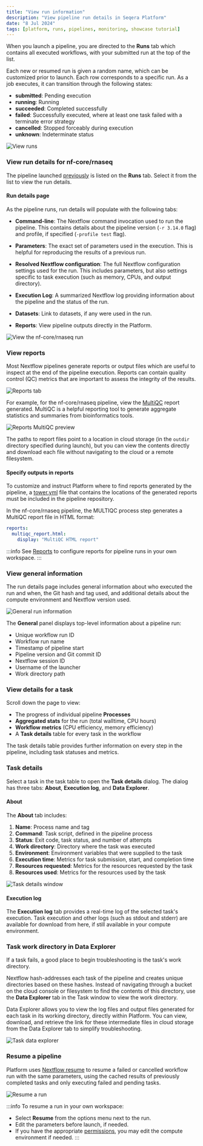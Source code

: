 ```yaml
---
title: "View run information"
description: "View pipeline run details in Seqera Platform"
date: "8 Jul 2024"
tags: [platform, runs, pipelines, monitoring, showcase tutorial]
---
```



When you launch a pipeline, you are directed to the **Runs** tab which contains all executed workflows, with your submitted run at the top of the list. 

Each new or resumed run is given a random name, which can be customized prior to launch. Each row corresponds to a specific run. As a job executes, it can transition through the following states:

- **submitted**: Pending execution
- **running**: Running
- **succeeded**: Completed successfully
- **failed**: Successfully executed, where at least one task failed with a terminate error strategy
- **cancelled**: Stopped forceably during execution
- **unknown**: Indeterminate status

![View runs](assets/sp-cloud-view-all-runs.gif)

### View run details for nf-core/rnaseq

The pipeline launched [previously](./launch-pipelines.mdx) is listed on the **Runs** tab. Select it from the list to view the run details.

#### Run details page

As the pipeline runs, run details will populate with the following tabs:

- **Command-line**: The Nextflow command invocation used to run the pipeline. This contains details about the pipeline version (`-r 3.14.0` flag) and profile, if specified (`-profile test` flag).

- **Parameters**: The exact set of parameters used in the execution. This is helpful for reproducing the results of a previous run.

- **Resolved Nextflow configuration**: The full Nextflow configuration settings used for the run. This includes parameters, but also settings specific to task execution (such as memory, CPUs, and output directory).

- **Execution Log**: A summarized Nextflow log providing information about the pipeline and the status of the run.

- **Datasets**: Link to datasets, if any were used in the run.

- **Reports**: View pipeline outputs directly in the Platform.

![View the nf-core/rnaseq run](assets/sp-cloud-run-info.gif)

### View reports

Most Nextflow pipelines generate reports or output files which are useful to inspect at the end of the pipeline execution. Reports can contain quality control (QC) metrics that are important to assess the integrity of the results.

![Reports tab](assets/reports-tab.png)

For example, for the nf-core/rnaseq pipeline, view the [MultiQC](../../../../multiqc_docs/multiqc_repo/docs/markdown/index.mdx) report generated. MultiQC is a helpful reporting tool to generate aggregate statistics and summaries from bioinformatics tools.

![Reports MultiQC preview](assets/reports-preview.png)

The paths to report files point to a location in cloud storage (in the `outdir` directory specified during launch), but you can view the contents directly and download each file without navigating to the cloud or a remote filesystem.

#### Specify outputs in reports

To customize and instruct Platform where to find reports generated by the pipeline, a [tower.yml](https://github.com/nf-core/rnaseq/blob/master/tower.yml) file that contains the locations of the generated reports must be included in the pipeline repository. 

In the nf-core/rnaseq pipeline, the MULTIQC process step generates a MultiQC report file in HTML format:

```yaml
reports:
  multiqc_report.html:
    display: "MultiQC HTML report"
```

:::info
See [Reports](../../reports/overview.mdx) to configure reports for pipeline runs in your own workspace. 
:::

### View general information

The run details page includes general information about who executed the run and when, the Git hash and tag used, and additional details about the compute environment and Nextflow version used.

![General run information](assets/general-run-details.gif)

The **General** panel displays top-level information about a pipeline run:

- Unique workflow run ID
- Workflow run name
- Timestamp of pipeline start
- Pipeline version and Git commit ID
- Nextflow session ID
- Username of the launcher
- Work directory path

### View details for a task

Scroll down the page to view:

- The progress of individual pipeline **Processes**
- **Aggregated stats** for the run (total walltime, CPU hours)
- **Workflow metrics** (CPU efficiency, memory efficiency)
- A **Task details** table for every task in the workflow

The task details table provides further information on every step in the pipeline, including task statuses and metrics.

### Task details

Select a task in the task table to open the **Task details** dialog. The dialog has three tabs: **About**, **Execution log**, and **Data Explorer**.

#### About

The **About** tab includes:

1. **Name**: Process name and tag
2. **Command**: Task script, defined in the pipeline process
3. **Status**: Exit code, task status, and number of attempts
4. **Work directory**: Directory where the task was executed
5. **Environment**: Environment variables that were supplied to the task
6. **Execution time**: Metrics for task submission, start, and completion time
7. **Resources requested**: Metrics for the resources requested by the task
8. **Resources used**: Metrics for the resources used by the task

![Task details window](assets/task-details.gif)

#### Execution log

The **Execution log** tab provides a real-time log of the selected task's execution. Task execution and other logs (such as stdout and stderr) are available for download from here, if still available in your compute environment.

### Task work directory in Data Explorer

If a task fails, a good place to begin troubleshooting is the task's work directory.

Nextflow hash-addresses each task of the pipeline and creates unique directories based on these hashes. Instead of navigating through a bucket on the cloud console or filesystem to find the contents of this directory, use the **Data Explorer** tab in the Task window to view the work directory.

Data Explorer allows you to view the log files and output files generated for each task in its working directory, directly within Platform. You can view, download, and retrieve the link for these intermediate files in cloud storage from the Data Explorer tab to simplify troubleshooting.

![Task data explorer](assets/sp-cloud-task-data-explorer.gif)

### Resume a pipeline

Platform uses [Nextflow resume](../../launch/cache-resume.mdx) to resume a failed or cancelled workflow run with the same parameters, using the cached results of previously completed tasks and only executing failed and pending tasks.

![Resume a run](assets/sp-cloud-resume-a-run.gif)

:::info 
To resume a run in your own workspace:

- Select **Resume** from the options menu next to the run.
- Edit the parameters before launch, if needed.
- If you have the appropriate [permissions](../../orgs-and-teams/roles.mdx), you may edit the compute environment if needed.
:::
